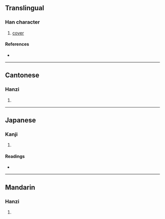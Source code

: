{{character info}}
==Translingual==

===Han character===
{{Han char|rn=50|rad=巾|as=13|sn=16|four=70227|canj=SJLB|ids=⿱辟巾}}

# [[cover]]

====References====
* {{Han ref|kx=0337.060|dkj=09100|dj=0644.080|hdz=10756.140|uh=5E66|ud=24166|bh=E96D|bd=59757}}

----

==Cantonese==

===Hanzi===
{{yue-hanzi|jyut=[[mik6]]|y=mik6}}

# {{rfdef|yue|sort=巾13}}

----

==Japanese==

===Kanji===
{{ja-kanji|grade=|rs=巾13}}

# {{rfdef|ja|sort=巾13}}

====Readings====
* {{ja-readings|on=[[べき]] (beki), [[けき]] (keki), [[きゃく]] (kyaku)|kun=[[うるしぬりのぬの]] (urushinurinonuno)}}

----

==Mandarin==

===Hanzi===
{{cmn-hanzi|pin=[[mì]] ([[mi4]])|wg=mi<sup>4</sup>}}

# {{rfdef|cmn|sort=巾13}}